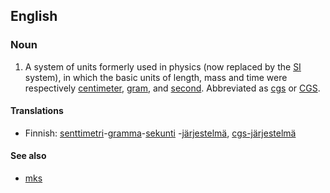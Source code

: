 {{wikipedia|Centimetre gram second system of units}}
==English==

===Noun===
{{en-noun|-}}

# {{context|science|lang=en}} A system of units formerly used in physics (now replaced by the [[SI]] system), in which the basic units of length, mass and time were respectively [[centimeter]], [[gram]], and [[second]].  Abbreviated as [[cgs]] or [[CGS]].

====Translations====
{{trans-top|system of units}}
* Finnish: [[senttimetri]]-[[gramma]]-[[sekunti]] -[[järjestelmä]], [[cgs-järjestelmä]]
{{trans-mid}}
{{trans-bottom}}

====See also====
*[[mks]]